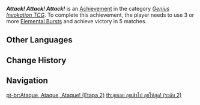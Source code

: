 {{Achievement Infobox
|title        = Attack! Attack! Attack!
|id           = 80210
|order id     = 212
|category     = Genius Invokation TCG (Achievement)
|description  = Use 3 or more [[Character Card Elemental Burst|Elemental Burst]]s and achieve victory in a total of 5 match(es).
|requirements = 
|primogems    = 10
|tracking     = Tracks total amount.
|topic        = 
|type         = 
|hidden       = 
|set          = Attack! Attack! Attack!
|tier         = 2
|tiers_total  = 3
}}
'''''Attack! Attack! Attack!''''' is an [[Achievement]] in the category ''[[Genius Invokation TCG (Achievement)|Genius Invokation TCG]]''. To complete this achievement, the player needs to use 3 or more [[Character Card Elemental Burst|Elemental Burst]]s and achieve victory in 5 matches.
<!--
==Gameplay Notes==
* 

==Trivia==
* 

==Gallery==
{{Preview
|size=300px
|file=
|caption=
}}

==Video Guides==
{{EVT
|video1   = 
|caption1 = 
}}
-->
==Other Languages==
{{Other Languages|Transclude = Attack! Attack! Attack!}}

==Change History==
{{Change History|3.3}}
<!--
==References==
{{Reflist}}
-->
==Navigation==
{{Achievement Navbox}}

[[pt-br:Ataque, Ataque, Ataque! (Etapa 2)]]
[[th:ลุยเลย ลุยเข้าไป ลุยให้สุด! (ระดับ 2)]]